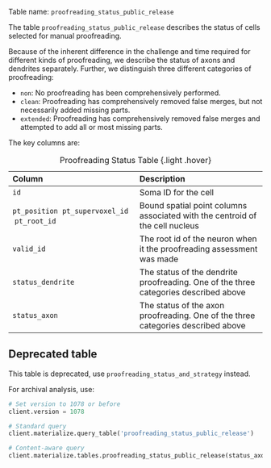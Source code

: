 Table name: `proofreading_status_public_release`

The table `proofreading_status_public_release` describes the status of cells selected for manual proofreading.

Because of the inherent difference in the challenge and time required for different kinds of proofreading, we describe the status of axons and dendrites separately.
Further, we distinguish three different categories of proofreading:

* `non`: No proofreading has been comprehensively performed.
* `clean`: Proofreading has comprehensively removed false merges, but not necessarily added missing parts.
* `extended`: Proofreading has comprehensively removed false merges and attempted to add all or most missing parts.


The key columns are:

| Column | Description |
| :--- | :--- |
| `id` | Soma ID for the cell |
| `pt_position` \ `pt_supervoxel_id` \ `pt_root_id` | Bound spatial point columns associated with the centroid of the cell nucleus |
| `valid_id`| The root id of the neuron when it the proofreading assessment was made |
| `status_dendrite` | The status of the dendrite proofreading. One of the three categories described above |
| `status_axon` | The status of the axon proofreading. One of the three categories described above |

: Proofreading Status Table {.light .hover}


::: {.callout-warning}
## Deprecated table

This table is deprecated, use `proofreading_status_and_strategy` instead. 
:::

For archival analysis, use:

```python
# Set version to 1078 or before
client.version = 1078

# Standard query
client.materialize.query_table('proofreading_status_public_release')

# Content-aware query
client.materialize.tables.proofreading_status_public_release(status_axon='extended').query()
```